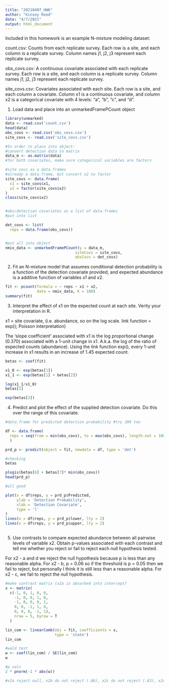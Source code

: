 ```yaml
---
title: "20210407_HW6"
author: "Kinsey Reed"
date: "4/7/2021"
output: html_document
---
```


Included in this homework is an example N-mixture modeling dataset:

count.csv: Counts from each replicate survey. Each row is a site, and each column is a replicate survey.
Column names j1, j2, j3 represent each replicate survey.

obs_covs.csv: A continuous covariate associated with each replicate survey. Each row is a site, and each
column is a replicate survey. Column names j1, j2, j3 represent each replicate survey.

site_covs.csv: Covariates associated with each site. Each row is a site, and each column a covariate.
Column x1 is a continuous covariate, and column x2 is a categorical covariate with 4 levels: "a", "b",
"c", and "d".

1. Load data and place into an unmarkedFramePCount object

```r
library(unmarked)
data <- read.csv('count.csv')
head(data)
obs_covs <- read.csv('obs_covs.csv')
site_covs <- read.csv('site_covs.csv')

#In order to place into object:
#convert detection data to matrix
data_m <- as.matrix(data)
#for both covariates, make sure categorical variables are factors 

#site covs as a data.frames
#already a data.frame, but convert x2 to factor
site_covs <- data.frame(
  x1 = site_covs$x1,
  x2 = factor(site_covs$x2)
)
class(site_covs$x2)


#obs/detection covariates as a list of data.frames
#put into list

det_covs <- list(
  reps = data.frame(obs_covs))


#put all into object
nmix_data <- unmarkedFramePCount(y = data_m, 
                               siteCovs = site_covs, 
                               obsCovs = det_covs)
```

2. Fit an N-mixture model that assumes conditional detection probability is a function of the detection
covariate provided, and expected abundance is a additive function of variables x1 and x2.

```r
fit <- pcount(formula = ~ reps ~ x1 + x2,
              data = nmix_data, K = 100)
summary(fit)

```

3. Interpret the effect of x1 on the expected count at each site. Verity your interpretation in R.

x1 = site covariate, (i.e. abundance, so on the log scale. link function = exp(); Poisson interpretation)

The 'slope coefficient' associated with x1 is the log proportional change (0.370) associated with a 1-unit change in x1. 
A.k.a. the log of the ratio of expected counts (abundance). Using the link function exp(), every 1-unit increase in x1 results in an increase of 1.45 expected count.


```r
betas <- coef(fit)

x1_0 <- exp(betas[1])
x1_1 <- exp(betas[1] + betas[2])

log(x1_1/x1_0)
betas[2]

exp(betas[2])
```

4. Predict and plot the effect of the supplied detection covariate. Do this over the range of this covariate.
```r
#data.frame for predicted detection probability #try 200 too

df <- data.frame(
  reps = seq(from = min(obs_covs), to = max(obs_covs), length.out = 100)
  )

prd_p <- predict(object = fit, newdata = df, type = 'det')

#checking
betas

plogis(betas[6] + betas[7]* min(obs_covs))
head(prd_p)

#all good

plot(x = df$reps, y = prd_p$Predicted,
     ylab = 'Detection Probability',
     xlab = 'Detection Covariate',
     type = 'l'
)
lines(x = df$reps, y = prd_p$lower, lty = 2)
lines(x = df$reps, y = prd_p$upper, lty = 2)
     
```

5. Use contrasts to compare expected abundance between all pairwise levels of variable x2. Obtain p-values
associated with each contrast and tell me whether you reject or fail to reject each null hypothesis tested.

For x2 - a and d we reject the null hypothesis because p is less than any reasonable alpha. For x2 - b, p = 0.06 so if the threshold is p = 0.05 then we fail to reject, but personally I think it is still less than a reasonable alpha. For x2 - c, we fail to reject the null hypothesis.
```r

#make contrast matrix (x2a is absorbed into intercept)
x <- matrix(
  c(-1, 0, 1, 0, 0,
    -1, 0, 0, 1, 0,
    -1, 0, 0, 0, 1,
    0, 0, -1, 1, 0,
    0, 0, 0, -1, 1),
    nrow = 5, byrow = T
  )

lin_com <- linearComb(obj = fit, coefficients = x,
                      type = 'state')
lin_com

#wald test
w <- coef(lin_com) / SE(lin_com)
w

#p vals
2 * pnorm(-1 * abs(w))

#x2a reject null, x2b do not reject (.06), x2c do not reject (.83), x2d = reject null
```

